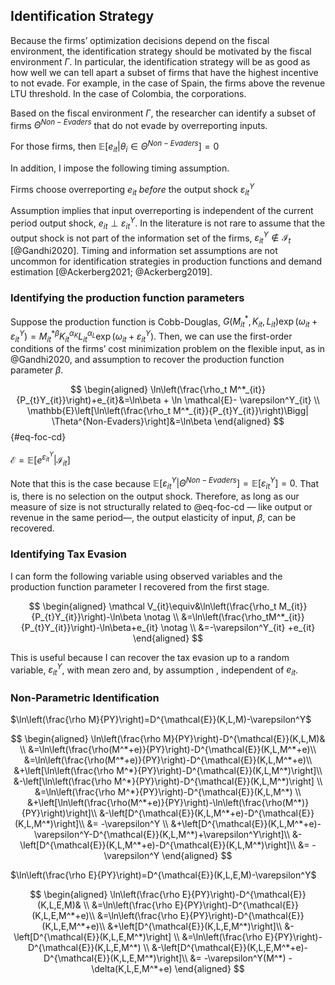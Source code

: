 ## Identification Strategy

Because the firms' optimization decisions depend on the fiscal environment, the identification strategy should be motivated by the fiscal environment $\Gamma$. In particular, the identification strategy will be as good as how well we can tell apart a subset of firms that have the highest incentive to not evade. For example, in the case of Spain, the firms above the revenue LTU threshold. In the case of Colombia, the corporations.


::: {.Assumption #ass-non-ev title="Non-Evaders"}
Based on the fiscal environment $\Gamma$, the researcher can identify a subset of firms $\Theta^{Non-Evaders}$ that do not evade by overreporting inputs.
:::

For those firms, then $\mathbb{E}[e_{it}|\theta_i\in\Theta^{Non-Evaders}]=0$

In addition, I impose the following timing assumption.

::: {.Assumption #ass-ind title="Independence"}
Firms choose overreporting $e_{it}$ *before *the output shock $\varepsilon^Y_{it}$
:::

Assumption \ref{ass-ind} implies that input overreporting is independent of the current period output shock, $e_{it} \perp \varepsilon^Y_{it}$. In the literature is not rare to assume that the output shock is not part of the information set of the firms, $\varepsilon^Y_{it}\not\in \mathcal{I}_t$ [@Gandhi2020]. Timing and information set assumptions are not uncommon for identification strategies in production functions and demand estimation [@Ackerberg2021; @Ackerberg2019].

### Identifying the production function parameters 

Suppose the production function is Cobb-Douglas, $G(M^*_{it}, K_{it}, L_{it})\exp(\omega_{it}+\varepsilon^Y_{it})=M^{*\beta}_{it}K_{it}^{\alpha_K}L_{it}^{\alpha_L}\exp(\omega_{it}+\varepsilon^Y_{it})$. Then, we can use the first-order conditions of the firms' cost minimization problem on the flexible input, as in @Gandhi2020, and assumption \ref{ass-non-ev} to recover the production function parameter $\beta$.

$$
\begin{aligned}
    \ln\left(\frac{\rho_t M^*_{it}}{P_{t}Y_{it}}\right)+e_{it}&=\ln\beta + \ln \mathcal{E}- \varepsilon^Y_{it} \\
    \mathbb{E}\left[\ln\left(\frac{\rho_t M^*_{it}}{P_{t}Y_{it}}\right)\Bigg| \Theta^{Non-Evaders}\right]&=\ln\beta
\end{aligned}
$$ {#eq-foc-cd}

$\mathcal{E}=\mathbb{E}[e^{\varepsilon_{it}^{Y}}|\mathcal{I}_{it}]$

Note that this is the case because $\mathbb{E}[\varepsilon^Y_{it}|\Theta^{Non-Evaders}]=\mathbb{E}[\varepsilon^Y_{it}]=0$. That is, there is no selection on the output shock. Therefore, as long as our measure of size is not structurally related to  @eq-foc-cd --- like output or revenue in the same period---, the output elasticity of input, $\beta$, can be recovered.

### Identifying Tax Evasion

I can form the following variable using observed variables and the production function parameter I recovered from the first stage. 

$$
\begin{aligned}
    \mathcal V_{it}\equiv&\ln\left(\frac{\rho_t M_{it}}{P_{t}Y_{it}}\right)-\ln\beta \notag \\
    &=\ln\left(\frac{\rho_tM^*_{it}}{P_{t}Y_{it}}\right)-\ln\beta+e_{it} \notag \\
    &=-\varepsilon^Y_{it} +e_{it}
\end{aligned}
$$

This is useful because I can recover the tax evasion up to a random variable, $\varepsilon^Y_{it}$, with mean zero and, by assumption \ref{ass-ind}, independent of $e_{it}$.

### Non-Parametric Identification

$\ln\left(\frac{\rho M}{PY}\right)=D^{\mathcal{E}}(K,L,M)-\varepsilon^Y$

$$
\begin{aligned}
\ln\left(\frac{\rho M}{PY}\right)-D^{\mathcal{E}}(K,L,M)& \\
&=\ln\left(\frac{\rho(M^*+e)}{PY}\right)-D^{\mathcal{E}}(K,L,M^*+e)\\
&=\ln\left(\frac{\rho(M^*+e)}{PY}\right)-D^{\mathcal{E}}(K,L,M^*+e)\\
&+\left[\ln\left(\frac{\rho M^*}{PY}\right)-D^{\mathcal{E}}(K,L,M^*)\right]\\
&-\left[\ln\left(\frac{\rho M^*}{PY}\right)-D^{\mathcal{E}}(K,L,M^*)\right] \\
&=\ln\left(\frac{\rho M^*}{PY}\right)-D^{\mathcal{E}}(K,L,M^*) \\
&+\left[\ln\left(\frac{\rho(M^*+e)}{PY}\right)-\ln\left(\frac{\rho(M^*)}{PY}\right)\right]\\
&-\left[D^{\mathcal{E}}(K,L,M^*+e)-D^{\mathcal{E}}(K,L,M^*)\right]\\
&= -\varepsilon^Y \\
&+\left[D^{\mathcal{E}}(K,L,M^*+e)-\varepsilon^Y-D^{\mathcal{E}}(K,L,M^*)+\varepsilon^Y\right]\\
&-\left[D^{\mathcal{E}}(K,L,M^*+e)-D^{\mathcal{E}}(K,L,M^*)\right]\\
&= -\varepsilon^Y
\end{aligned}
$$

$\ln\left(\frac{\rho E}{PY}\right)=D^{\mathcal{E}}(K,L,E,M)-\varepsilon^Y$

$$
\begin{aligned}
\ln\left(\frac{\rho E}{PY}\right)-D^{\mathcal{E}}(K,L,E,M)& \\
&=\ln\left(\frac{\rho E}{PY}\right)-D^{\mathcal{E}}(K,L,E,M^*+e)\\
&=\ln\left(\frac{\rho E}{PY}\right)-D^{\mathcal{E}}(K,L,E,M^*+e)\\
&+\left[D^{\mathcal{E}}(K,L,E,M^*)\right]\\
&-\left[D^{\mathcal{E}}(K,L,E,M^*)\right] \\
&=\ln\left(\frac{\rho E}{PY}\right)-D^{\mathcal{E}}(K,L,E,M^*) \\
&-\left[D^{\mathcal{E}}(K,L,E,M^*+e)-D^{\mathcal{E}}(K,L,E,M^*)\right]\\
&= -\varepsilon^Y(M^*) - \delta(K,L,E,M^*+e)
\end{aligned}
$$